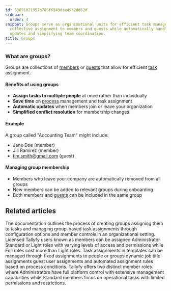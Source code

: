 ```yaml
---
id: 63091021952b705f6543dae4932dd62d
sidebar:
  order: 4
snippet: Groups serve as organizational units for efficient task management by allowing
  collective assignment to members and guests while automatically handling membership
  updates and simplifying team coordination.
title: Groups
---
```


### What are groups?

Groups are collections of [members](/products/pro/documenting/members/) or [guests](/products/pro/documenting/guests/) that allow for efficient [task](/products/pro/tracking-and-tasks/tasks/) assignment.

#### Benefits of using groups

- **Assign tasks to multiple people** at once rather than individually
- **Save time** on [process](/products/pro/tracking-and-tasks/processes/) management and task assignment 
- **Automatic updates** when members join or leave your organization
- **Simplified conflict resolution** for membership changes

#### Example

A group called "Accounting Team" might include:
- Jane Doe (member)
- Jill Ramirez (member)
- tim.smith@gmail.com (guest)

#### Managing group membership

- Members who leave your company are automatically removed from all groups
- New members can be added to relevant groups during onboarding
- Both members and [guests](/products/pro/documenting/guests/) can be included in the same group


<PageTree />


## Related articles
<CardGrid>
<LinkTitleCard header="<b>Groups > Create and assign groups</b>" href="/products/pro/documenting/groups/how-to-manage-groups-and-assign-tasks-in-tallyfy/" > The documentation outlines the process of creating groups assigning them to tasks and managing group-based task assignments through configuration options and member controls in an organizational setting. </LinkTitleCard>
<LinkTitleCard header="<b>Documenting > Members</b>" href="/products/pro/documenting/members/" > Licensed Tallyfy users known as members can be assigned Administrator Standard or Light roles with varying levels of access and permissions while Full roles cost more than Light roles. </LinkTitleCard>
<LinkTitleCard header="<b>Edit Templates > Understanding assignment types</b>" href="/products/pro/documenting/templates/edit-templates/understanding-assignment-types/" > Task assignments in templates can be managed through fixed assignments to people or groups dynamic job title assignments guest user assignments and automated assignment rules based on process conditions. </LinkTitleCard>
<LinkTitleCard header="<b>Members > Standard and Admin members</b>" href="/products/pro/documenting/members/standard-admin-members/" > Tallyfy offers two distinct member roles where Administrators have full platform control with extensive management capabilities while Standard members focus on operational tasks with limited permissions and restrictions. </LinkTitleCard>
</CardGrid>